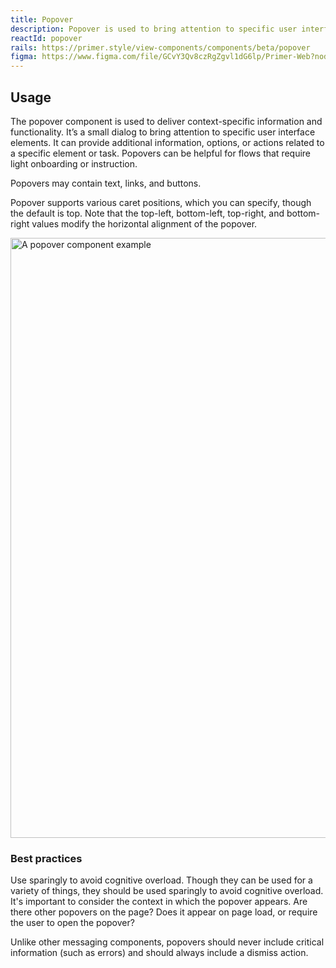```yaml
---
title: Popover
description: Popover is used to bring attention to specific user interface elements.
reactId: popover
rails: https://primer.style/view-components/components/beta/popover
figma: https://www.figma.com/file/GCvY3Qv8czRgZgvl1dG6lp/Primer-Web?node-id=410%3A3890&t=ZTzX5Hzm5IuUl4m8-1
---
```



## Usage

The popover component is used to deliver context-specific information and functionality. It’s a small dialog to bring attention to specific user interface elements. It can provide additional information, options, or actions related to a specific element or task. Popovers can be helpful for flows that require light onboarding or instruction.

Popovers may contain text, links, and buttons. 

Popover supports various caret positions, which you can specify, though the default is top. Note that the top-left, bottom-left, top-right, and bottom-right values modify the horizontal alignment of the popover.

<img
    src="https://user-images.githubusercontent.com/586552/227022626-625dad35-47d5-46ac-ba64-3c1285a37410.png"
    role="presentation"
    width="960"
    alt="A popover component example"
/>

### Best practices

Use sparingly to avoid cognitive overload. Though they can be used for a variety of things, they should be used sparingly to avoid cognitive overload. It's important to consider the context in which the popover appears. Are there other popovers on the page? Does it appear on page load, or require the user to open the popover?

Unlike other messaging components, popovers should never include critical information (such as errors) and should always include a dismiss action.




